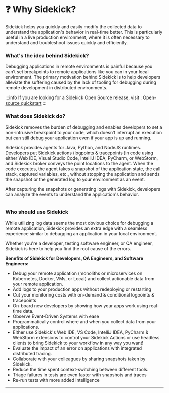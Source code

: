 

# ❓ Why Sidekick?

Sidekick helps you quickly and easily modify the collected data to understand the application's behavior in real-time better. This is particularly useful in a live production environment, where it is often necessary to understand and troubleshoot issues quickly and efficiently.

<div className="w-full cols-1">
<Card title="Get Started with Sidekick" target="quick-start-to-thundra-sidekick" isNewWindow={false}>

</Card>
</div>

### What's the idea behind Sidekick?

Debugging applications in remote environments is painful because you can’t set breakpoints to remote applications like you can in your local environment. The primary motivation behind Sidekick is to help developers alleviate the suffering caused by the lack of tooling for debugging during remote development in distributed environments.

:::info
If you are looking for a Sidekick Open Source release, visit :  [Open-source quickstart](open-source/quick-start.md)
:::

### What does Sidekick do?&#x20;

Sidekick removes the burden of debugging and enables developers to set a non-intrusive breakpoint to your code, which doesn’t interrupt an execution but can still debug your application even if your app is up and running.

Sidekick provides agents for Java, Python, and NodeJS runtimes. Developers put Sidekick actions (logpoints & tracepoints )in code using either Web IDE, Visual Studio Code, IntelliJ IDEA, PyCharm, or WebStorm, and Sidekick broker conveys the point locations to the agent. When the code executes, the agent takes a snapshot of the application state, the call stack, captured variables, etc., without stopping the application and sends the snapshot or the generated log to your environment as an event.&#x20;

After capturing the snapshots or generating logs with Sidekick, developers can analyze the events to understand the application's behavior.

<figure><img src=".gitbook/assets/HowSidekickWorks.gif" alt="" /><figcaption></figcaption></figure>



### Who should use Sidekick

While utilizing log data seems the most obvious choice for debugging a remote application, Sidekick provides an extra edge with a seamless experience similar to debugging an application in your local environment.

Whether you're a developer, testing software engineer, or QA engineer, Sidekick is here to help you find the root cause of the errors.

**Benefits of Sidekick for Developers, QA Engineers, and Software Engineers:**

* Debug your remote application (monoliths or microservices on Kubernetes, Docker, VMs, or Local) and collect actionable data from your remote application.
* Add logs to your production apps without redeploying or restarting
* Cut your monitoring costs with on-demand & conditional logpoints & tracepoints
* On-board new developers by showing how your apps work using real-time data.
* Observe Event-Driven Systems with ease
* Programmatically control where and when you collect data from your applications.
* Either use Sidekick's Web IDE, VS Code, IntelliJ IDEA, PyCharm & WebStorm extensions to control your Sidekick Actions or use headless clients to bring Sidekick to your workflow in any way you want!
* Evaluate the impact of an error on applications with integrated distributed tracing.
* Collaborate with your colleagues by sharing snapshots taken by Sidekick.
* Reduce the time spent context-switching between different tools.
* Triage failures in tests are even faster with snapshots and traces
* Re-run tests with more added intelligence

****
